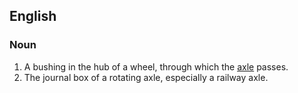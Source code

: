 ==English==
===Noun===
#A bushing in the hub of a wheel, through which the [[axle]] passes.
#The journal box of a rotating axle, especially a railway axle.